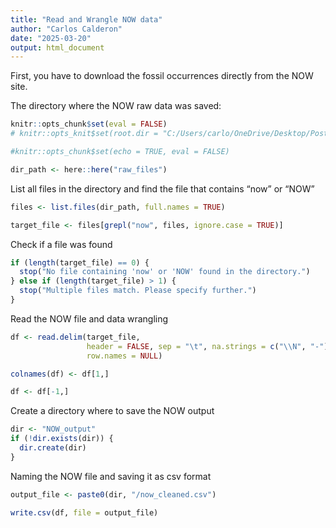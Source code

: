 ```yaml
---
title: "Read and Wrangle NOW data"
author: "Carlos Calderon"
date: "2025-03-20"
output: html_document
---
```


First, you have to download the fossil occurrences directly from the NOW site.

The directory where the NOW raw data was saved:

```r
knitr::opts_chunk$set(eval = FALSE)
# knitr::opts_knit$set(root.dir = "C:/Users/carlo/OneDrive/Desktop/Post_doc_SP/workshop_Tiago")  # Adjust path

#knitr::opts_chunk$set(echo = TRUE, eval = FALSE)
```

```r
dir_path <- here::here("raw_files")
```

List all files in the directory and find the file that contains "now" or "NOW"


```r
 
files <- list.files(dir_path, full.names = TRUE)

target_file <- files[grepl("now", files, ignore.case = TRUE)]
```

Check if a file was found

```r

if (length(target_file) == 0) {
  stop("No file containing 'now' or 'NOW' found in the directory.")
} else if (length(target_file) > 1) {
  stop("Multiple files match. Please specify further.")
}
```

Read the NOW file and data wrangling

```r
df <- read.delim(target_file,
                 header = FALSE, sep = "\t", na.strings = c("\\N", "-"),
                 row.names = NULL) 

colnames(df) <- df[1,]

df <- df[-1,]
```


Create a directory where to save the NOW output

```r
dir <- "NOW_output"
if (!dir.exists(dir)) {
  dir.create(dir)
}
```

Naming the NOW file and saving it as csv format

```r
output_file <- paste0(dir, "/now_cleaned.csv")

write.csv(df, file = output_file)
```

